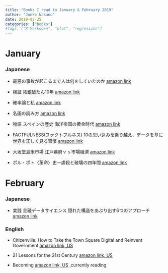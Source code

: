 ```yaml
---
title: "Books I read in January & February 2019"
author: "Junko Nakano"
date: 2019-02-25
categories: ["books"]
#tags: ["R Markdown", "plot", "regression"]
---
```



# January

### Japanese

- 最悪の事故が起こるまで人は何をしていたのか [amazon link](https://www.amazon.co.jp/dp/4794222939/ref=cm_sw_r_cp_api_i_zCikCbWR8KJ6Z)

- 検証 拓銀破たん10年 [amazon link](https://www.amazon.co.jp/dp/4894534606/ref=cm_sw_r_cp_api_i_2dJkCb8H0Z78D)

- 確率論と私 [amazon link](https://www.amazon.co.jp/dp/4006003900/ref=cm_sw_r_cp_api_i_VPklCbGA0EDW0)

- 名画の読み方 [amazon link](https://www.amazon.co.jp/dp/B07HY9GLZJ/ref=cm_sw_r_cp_awdb_c_UULpCb9GTAW3X)

- 物語 スペインの歴史 海洋帝国の黄金時代 [amazon link](https://www.amazon.co.jp/dp/B00LMB05E2/ref=cm_sw_r_cp_awdb_c_pTLpCbY67DNR3)

- FACTFULNESS(ファクトフルネス)  10の思い込みを乗り越え、データを基に世界を正しく見る習慣 [amazon link](https://amzn.to/2CryuVx)

- 大坂堂島米市場 江戸幕府ｖｓ市場経済 [amazon link](https://www.amazon.co.jp/dp/B07FCBNN33/ref=cm_sw_r_cp_awdb_c_tvEqCbY91WNYM)

- ポル・ポト〈革命〉史―虐殺と破壊の四年間 [amazon link](https://www.amazon.co.jp/dp/4062583054/ref=cm_sw_r_oth_api_i_BxEtCbMWC0NEJ)

# February 

### Japanese

- 実践 金融データサイエンス 隠れた構造をあぶり出す6つのアプローチ [amazon link](https://www.amazon.co.jp/dp/4532134811/ref=cm_sw_r_oth_api_i_t.VuCb4ST5QM3)

### English 

- Citizenville: How to Take the Town Square Digital and Reinvent Government [amazon link, US](https://www.amazon.com/Citizenville-Square-Digital-Reinvent-Government/dp/0143124471)

- 21 Lessons for the 21st Century [amazon link, US](https://www.amazon.com/Lessons-21st-Century-Yuval-Harari/dp/0525512179)

- Becoming [amazon link, US](https://www.amazon.com/Becoming-Michelle-Obama/dp/1524763136) ,currently reading
 
